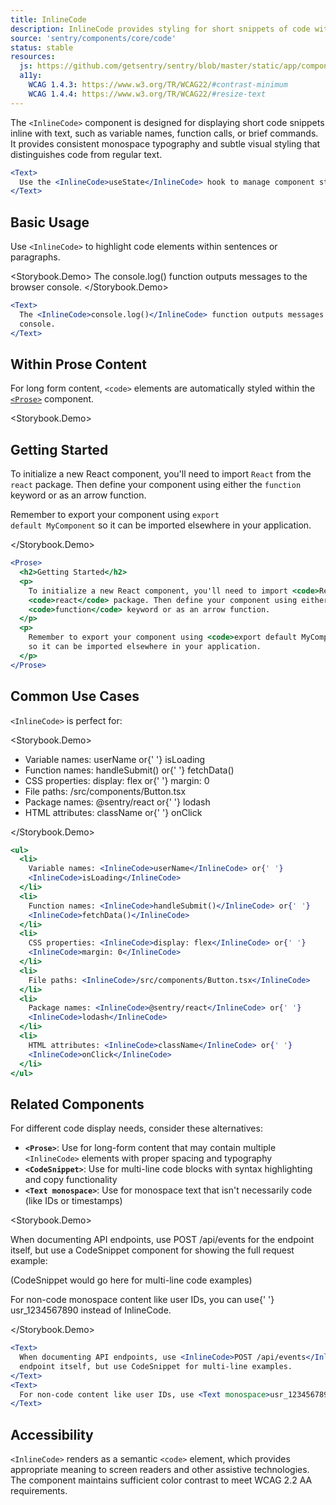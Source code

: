 ```yaml
---
title: InlineCode
description: InlineCode provides styling for short snippets of code within text content, such as variable names, function names, or short commands.
source: 'sentry/components/core/code'
status: stable
resources:
  js: https://github.com/getsentry/sentry/blob/master/static/app/components/core/inlineCode/index.tsx
  a11y:
    WCAG 1.4.3: https://www.w3.org/TR/WCAG22/#contrast-minimum
    WCAG 1.4.4: https://www.w3.org/TR/WCAG22/#resize-text
---
```





The `<InlineCode>` component is designed for displaying short code snippets inline with text, such as variable names, function calls, or brief commands. It provides consistent monospace typography and subtle visual styling that distinguishes code from regular text.

```jsx
<Text>
  Use the <InlineCode>useState</InlineCode> hook to manage component state.
</Text>
```

## Basic Usage

Use `<InlineCode>` to highlight code elements within sentences or paragraphs.

<Storybook.Demo>
  <Text>
    The <InlineCode>console.log()</InlineCode> function outputs messages to the browser
    console.
  </Text>
</Storybook.Demo>
```jsx
<Text>
  The <InlineCode>console.log()</InlineCode> function outputs messages to the browser
  console.
</Text>
```

## Within Prose Content

For long form content, `<code>` elements are automatically styled within the [`<Prose>`](/stories/text/prose) component.

<Storybook.Demo>
  <Prose>
    <h2>Getting Started</h2>
    <p>
      To initialize a new React component, you'll need to import <code>React</code> from
      the <code>react</code> package. Then define your component using either the
      <code>function</code> keyword or as an arrow function.
    </p>
    <p>
      Remember to export your component using <code>export default MyComponent</code>
      so it can be imported elsewhere in your application.
    </p>
  </Prose>
</Storybook.Demo>
```jsx
<Prose>
  <h2>Getting Started</h2>
  <p>
    To initialize a new React component, you'll need to import <code>React</code> from the{' '}
    <code>react</code> package. Then define your component using either the
    <code>function</code> keyword or as an arrow function.
  </p>
  <p>
    Remember to export your component using <code>export default MyComponent</code>
    so it can be imported elsewhere in your application.
  </p>
</Prose>
```

## Common Use Cases

`<InlineCode>` is perfect for:

<Storybook.Demo>
  <Prose>
    <ul>
      <li>
        Variable names: <InlineCode>userName</InlineCode> or{' '}
        <InlineCode>isLoading</InlineCode>
      </li>
      <li>
        Function names: <InlineCode>handleSubmit()</InlineCode> or{' '}
        <InlineCode>fetchData()</InlineCode>
      </li>
      <li>
        CSS properties: <InlineCode>display: flex</InlineCode> or{' '}
        <InlineCode>margin: 0</InlineCode>
      </li>
      <li>
        File paths: <InlineCode>/src/components/Button.tsx</InlineCode>
      </li>
      <li>
        Package names: <InlineCode>@sentry/react</InlineCode> or{' '}
        <InlineCode>lodash</InlineCode>
      </li>
      <li>
        HTML attributes: <InlineCode>className</InlineCode> or{' '}
        <InlineCode>onClick</InlineCode>
      </li>
    </ul>
  </Prose>
</Storybook.Demo>
```jsx
<ul>
  <li>
    Variable names: <InlineCode>userName</InlineCode> or{' '}
    <InlineCode>isLoading</InlineCode>
  </li>
  <li>
    Function names: <InlineCode>handleSubmit()</InlineCode> or{' '}
    <InlineCode>fetchData()</InlineCode>
  </li>
  <li>
    CSS properties: <InlineCode>display: flex</InlineCode> or{' '}
    <InlineCode>margin: 0</InlineCode>
  </li>
  <li>
    File paths: <InlineCode>/src/components/Button.tsx</InlineCode>
  </li>
  <li>
    Package names: <InlineCode>@sentry/react</InlineCode> or{' '}
    <InlineCode>lodash</InlineCode>
  </li>
  <li>
    HTML attributes: <InlineCode>className</InlineCode> or{' '}
    <InlineCode>onClick</InlineCode>
  </li>
</ul>
```

## Related Components

For different code display needs, consider these alternatives:

- **`<Prose>`**: Use for long-form content that may contain multiple `<InlineCode>` elements with proper spacing and typography
- **`<CodeSnippet>`**: Use for multi-line code blocks with syntax highlighting and copy functionality
- **`<Text monospace>`**: Use for monospace text that isn't necessarily code (like IDs or timestamps)

<Storybook.Demo>
  <Prose>
    <p>
      When documenting API endpoints, use <InlineCode>POST /api/events</InlineCode> for
      the endpoint itself, but use a CodeSnippet component for showing the full request
      example:
    </p>
    <Text size="sm" variant="muted">
      (CodeSnippet would go here for multi-line code examples)
    </Text>
    <p>
      For non-code monospace content like user IDs, you can use{' '}
      <Text as="span" monospace>
        usr_1234567890
      </Text>
      instead of InlineCode.
    </p>
  </Prose>
</Storybook.Demo>
```jsx
<Text>
  When documenting API endpoints, use <InlineCode>POST /api/events</InlineCode> for the
  endpoint itself, but use CodeSnippet for multi-line examples.
</Text>
<Text>
  For non-code content like user IDs, use <Text monospace>usr_1234567890</Text> instead.
</Text>
```

## Accessibility

`<InlineCode>` renders as a semantic `<code>` element, which provides appropriate meaning to screen readers and other assistive technologies. The component maintains sufficient color contrast to meet WCAG 2.2 AA requirements.
